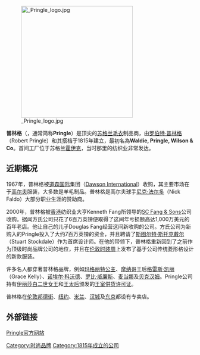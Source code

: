 [[File:_Pringle_logo.jpg|300px]]

'''普林格'''（{{lang-en|'''Pringle of Scotland'''}}，通常简称'''Pringle'''）是顶尖的[[苏格兰|苏格兰]][[毛衣|毛衣]]制品商，由[[罗伯特·普林格|罗伯特·普林格]]（Robert Pringle）和其搭档于1815年建立，最初名為'''Waldie, Pringle, Wilson & Co'''。首间工厂位于苏格兰[[霍伊克|霍伊克]]，当时那里的纺织业非常发达。

== 近期概况 ==
1967年，普林格被[[道森国际|道森国际]]集团（[[Dawson_International|Dawson International]]）收购，其主要市场在于[[高尔夫|高尔夫]]服装，大多数是羊毛制品。普林格是高尔夫球手[[尼克·法尔多|尼克·法尔多]]（Nick Faldo）大部分职业生涯的赞助商。

2000年，普林格被[[香港|香港]]纺织业大亨Kenneth Fang所领导的[[SC_Fang_&_Sons|SC Fang & Sons]]公司收购。据闻方氏公司只花了6百万英镑便取得了这间年亏损额高达1,000万美元的百年老店。他让自己的儿子Douglas Fang经营这间新收购的公司。方氏公司为新购入的Pringle投入了大约7百万英镑的资金，并且聘请了[[斯图尔特·斯托克戴尔|斯图尔特·斯托克戴尔]]（Stuart Stockdale）作为首席设计师。在他的带领下，普林格重新回到了之前作为顶级时尚品牌公司的地位，并且在[[伦敦时装周|伦敦时装周]]上发布了基于公司传统菱形格设计的新款服装。

许多名人都穿著普林格品牌，例如[[玛格丽特公主|玛格丽特公主]]、[[摩纳哥|摩纳哥]]王后[[格雷斯·凯丽|格雷斯·凯丽]]（Grace Kelly）、[[诺埃尔·科沃德|诺埃尔·科沃德]]、[[罗比·威廉斯|罗比·威廉斯]]、[[麦当娜|麦当娜]]及[[贝克汉姆|贝克汉姆]]。Pringle公司持有[[伊丽莎白二世女王|伊丽莎白二世女王]]和[[伊麗莎白·鮑斯-萊昂|王太后]]颁发的[[王室供货许可证|王室供货许可证]]。

普林格在[[伦敦|伦敦]][[邦德街|邦德街]]、[[纽约|纽约]]、[[米兰|米兰]]、[[汉城|汉城]]及[[东京|东京]]都设有专卖店。

== 外部链接 ==
[https://web.archive.org/web/20071008095831/http://www.pringleofscotland.co.uk/ Pringle官方网站]

{{男性內衣}}
[[Category:时尚品牌|Category:时尚品牌]]
[[Category:1815年成立的公司|Category:1815年成立的公司]]